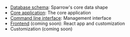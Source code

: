 - [Database schema](/docs/schema): Sparrow's core data shape
- [Core application](/docs/core/server-configuration): The core application
- [Command line interface](/docs/command-line-interface): Management interface
- [Frontend](/docs/frontend/local-dev) (coming soon): React app and customization
- Customization (coming soon)
